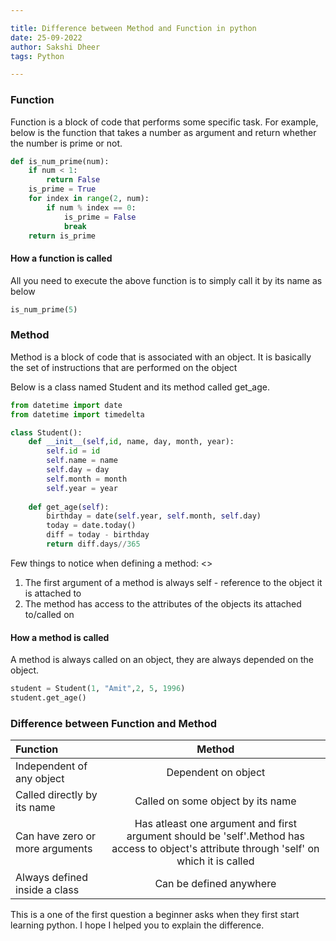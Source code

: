 ```yaml
---

title: Difference between Method and Function in python
date: 25-09-2022
author: Sakshi Dheer
tags: Python

---
```


### Function

Function is a block of code that performs some specific task. For example, below is the function that takes a number as argument and return whether the number is prime or not.
```python
def is_num_prime(num):
    if num < 1:
        return False
    is_prime = True
    for index in range(2, num):
        if num % index == 0:
            is_prime = False
            break
    return is_prime
```
#### How a function is called

All you need to execute the above function is to simply call it by its name as below

```python
is_num_prime(5)
```
### Method

Method is a block of code that is associated with an object. It is basically the set of instructions that are performed on the object

Below is a class named Student and its method called get_age.
```python
from datetime import date
from datetime import timedelta

class Student():
    def __init__(self,id, name, day, month, year):
        self.id = id
        self.name = name
        self.day = day
        self.month = month
        self.year = year
    
    def get_age(self):
        birthday = date(self.year, self.month, self.day)
        today = date.today()
        diff = today - birthday
        return diff.days//365
```

Few things to notice when defining a method:
<>
  <ol>
    <li>The first argument of a method is always self - reference to the object it is attached to</li>
    <li>The method has access to the attributes of the objects its attached to/called on</li>
  </ol>
</>

#### How a method is called

A method is always called on an object, they are always depended on the object.

```python
student = Student(1, "Amit",2, 5, 1996)
student.get_age()
```

### Difference between Function and Method

| Function    | Method      |
| :---        |    :----:   |
| Independent of any object     | Dependent on object       | 
| Called directly by its name                       | Called on some object by its name|
| Can have zero or more arguments        | Has atleast one argument and first argument should be 'self'.Method has access to object's attribute through 'self' on which it is called  | 
| Always defined inside a class | Can be defined anywhere|

This is a one of the first question a beginner asks when they first start learning python. I hope I helped you to explain the difference.

